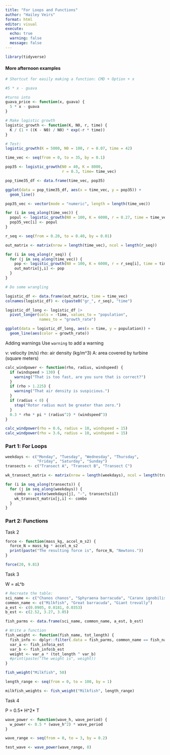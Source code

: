 ```yaml
---
title: "For Loops and Functions"
author: "Hailey Veirs"
format: html
editor: visual
execute: 
  echo: true
  warning: false
  message: false
---
```


```r
library(tidyverse)
```

#### More afternoon examples

```r
# Shortcut for easily making a function: CMD + Option + x

#5 * x - guava

#turns into
guava_price <- function(x, guava) {
  5 * x - guava
}

```

```r
# Make logistic growth
logistic_growth <- function(K, N0, r, time) {
  K / (1 + ((K - N0) / N0) * exp(-r * time))
}

# Test:
logistic_growth(K = 5000, N0 = 100, r = 0.07, time = 42)
```

```r
time_vec <- seq(from = 0, to = 35, by = 0.1)

pop35 <- logistic_growth(N0 = 40, K = 8000, 
                         r = 0.3, time= time_vec)

pop_time35_df <- data.frame(time_vec, pop35)

ggplot(data = pop_time35_df, aes(x = time_vec, y = pop35)) + 
  geom_line()

```

```r
pop35_vec <- vector(mode = "numeric", length = length(time_vec))

for (i in seq_along(time_vec)) {
  popul <- logistic_growth(N0 = 100, K = 6000, r = 0.27, time = time_vec[i])
  pop35_vec[i] <- popul
}
```

```r
r_seq <- seq(from = 0.20, to = 0.40, by = 0.01)

out_matrix <- matrix(nrow = length(time_vec), ncol = length(r_seq))

for (i in seq_along(r_seq)) {
  for (j in seq_along(time_vec)) {
    pop <- logistic_growth(N0 = 100, K = 6000, r = r_seq[i], time = time_vec[j])
    out_matrix[j,i] <- pop
  }
}

# Do some wrangling

logistic_df <- data.frame(out_matrix, time = time_vec)
colnames(logistic_df) <- c(paste0("gr_", r_seq), "time")

logistic_df_long <- logistic_df |> 
  pivot_longer(cols = -time, values_to = "population", 
               names_to = "growth_rate")

ggplot(data = logistic_df_long, aes(x = time, y = population)) + 
  geom_line(aes(color = growth_rate))
```

Adding warnings Use `warning` to add a warning

v: velocity (m/s) rho: air density (kg/m\^3) A: area covered by turbine (square meters)

```r
calc_windpower <- function(rho, radius, windspeed) {
  if (windspeed > 130) {
    warning("That is too fast, are you sure that is correct?")
  }
  if (rho > 1.225) {
    warning("That air density is suspicious.")
  } 
  if (radius < 0) {
    stop("Rotor radius must be greater than zero.")
  }
  0.3 * rho * pi * (radius^2) * (windspeed^3)
}

calc_windpower(rho = 0.6, radius = 10, windspeed = 15)
calc_windpower(rho = 3.6, radius = 10, windspeed = 15)
```

### Part 1: For Loops

```r
weekdays <- c("Monday", "Tuesday", "Wednesday", "Thursday", 
              "Friday", "Saturday", "Sunday")
transects <- c("Transect A", "Transect B", "Transect C")

wk_transect_matrix <- matrix(nrow = length(weekdays), ncol = length(transects))

for (i in seq_along(transects)) {
  for (j in seq_along(weekdays)) {
    combo <- paste(weekdays[j], "-", transects[i])
    wk_transect_matrix[j,i] <- combo
  }
}
```

### Part 2: Functions

Task 2

```r
force <- function(mass_kg, accel_m_s2) {
  force_N = mass_kg * accel_m_s2
  print(paste("The resulting force is", force_N, "Newtons."))
}

force(20, 9.81)
```

Task 3

W = aL^b

```r
# Recreate the table:
sci_name <- c("Chanos chanos", "Sphyraena barracuda", "Caranx ignobilis")
common_name <- c("Milkfish", "Great barracuda", "Giant trevally")
a_est <- c(0.0905, 0.0181, 0.0353)
b_est <- c(2.52, 3.27, 3.05)

fish_parms <- data.frame(sci_name, common_name, a_est, b_est)

# Write a function
fish_weight <- function(fish_name, tot_length) {
  fish_info <- dplyr::filter(.data = fish_parms, common_name == fish_name)
  var_a <- fish_info$a_est 
  var_b <- fish_info$b_est
  weight <- var_a * (tot_length ^ var_b)
  #print(paste("The weight is", weight))
}

fish_weight("Milkfish", 50)

length_range <- seq(from = 0, to = 100, by = 1)

milkfish_weights <- fish_weight("Milkfish", length_range)
```

Task 4

P = 0.5* H^2* T

```r
wave_power <- function(wave_h, wave_period) {
  w_power <- 0.5 * (wave_h^2) * wave_period
}

wave_range <- seq(from = 0, to = 3, by = 0.2)

test_wave <- wave_power(wave_range, 8)
```



